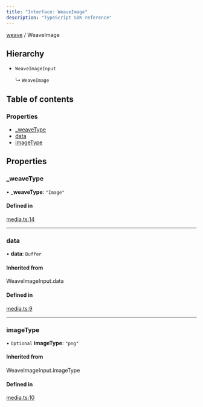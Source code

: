 ```yaml
---
title: "Interface: WeaveImage"
description: "TypeScript SDK reference"
---
```


[weave](../) / WeaveImage



## Hierarchy

- `WeaveImageInput`

  ↳ `WeaveImage`

## Table of contents

### Properties

- [\_weaveType](./WeaveImage#_weavetype)
- [data](./WeaveImage#data)
- [imageType](./WeaveImage#imagetype)

## Properties

### \_weaveType

• **\_weaveType**: ``"Image"``

#### Defined in

[media.ts:14](https://github.com/wandb/weave/blob/5d9590d2658eeb69c9c9f04342e107bf9a0a4c90/sdks/node/src/media.ts#L14)

___

### data

• **data**: `Buffer`

#### Inherited from

WeaveImageInput.data

#### Defined in

[media.ts:9](https://github.com/wandb/weave/blob/5d9590d2658eeb69c9c9f04342e107bf9a0a4c90/sdks/node/src/media.ts#L9)

___

### imageType

• `Optional` **imageType**: ``"png"``

#### Inherited from

WeaveImageInput.imageType

#### Defined in

[media.ts:10](https://github.com/wandb/weave/blob/5d9590d2658eeb69c9c9f04342e107bf9a0a4c90/sdks/node/src/media.ts#L10)